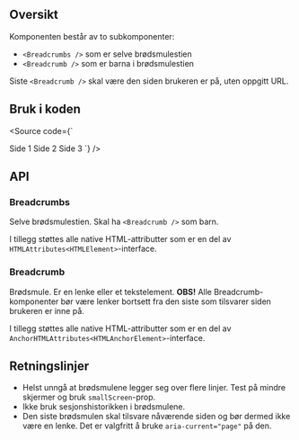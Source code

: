 
<Meta title="Design system/Breadcrumbs/API" component={Breadcrumbs} />

<ComponentLinkRow
  docsHref="https://design.domstol.no/987b33f71/p/376bad-breadcrumbs/b/719cb3"
  figmaHref="https://www.figma.com/file/ewqSDmkgqDQ5PyOsRp4V5b/?node-id=1676%3A0"
  githubHref="https://github.com/domstolene/designsystem/tree/master/components/src/components/Breadcrumbs"
/>

## Oversikt

Komponenten består av to subkomponenter:

- `<Breadcrumbs />` som er selve brødsmulestien
- `<Breadcrumb />` som er barna i brødsmulestien

Siste `<Breadcrumb />` skal være den siden brukeren er på, uten oppgitt URL.

## Bruk i koden

<Source code={`

<Breadcrumbs>
  <Breadcrumb href="#">Side 1</Breadcrumb>
  <Breadcrumb href="#">Side 2</Breadcrumb>
  <Breadcrumb>Side 3</Breadcrumb>
</Breadcrumbs>
`} />

## API

### Breadcrumbs

Selve brødsmulestien. Skal ha `<Breadcrumb />` som barn.

<ArgsTable story={PRIMARY_STORY} />

I tillegg støttes alle native HTML-attributter som er en del av `HTMLAttributes<HTMLElement>`-interface.

### Breadcrumb

Brødsmule. Er en lenke eller et tekstelement. **OBS!** Alle Breadcrumb-komponenter bør være lenker bortsett fra den siste som tilsvarer siden brukeren er inne på.

<ArgsTable of={Breadcrumb} />

I tillegg støttes alle native HTML-attributter som er en del av `AnchorHTMLAttributes<HTMLAnchorElement>`-interface.

## Retningslinjer

- Helst unngå at brødsmulene legger seg over flere linjer. Test på mindre skjermer og bruk `smallScreen`-prop.
- Ikke bruk sesjonshistorikken i brødsmulene.
- Den siste brødsmulen skal tilsvare nåværende siden og bør dermed ikke være en lenke. Det er valgfritt å bruke `aria-current="page"` på den.

